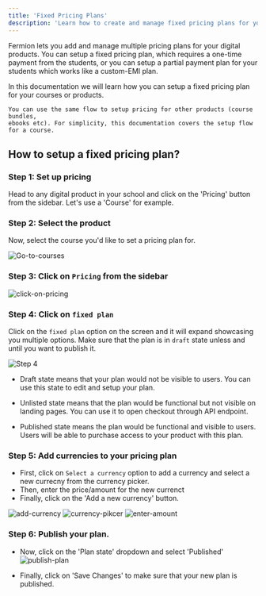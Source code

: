 ```yaml
---
title: 'Fixed Pricing Plans'
description: 'Learn how to create and manage fixed pricing plans for your courses or digital products.'
---
```


Fermion lets you add and manage multiple pricing plans for your digital products. You can setup a fixed pricing plan, which requires a one-time payment from the students, or you can setup a partial payment plan for your students which works like a custom-EMI plan.

In this documentation we will learn how you can setup a fixed pricing plan for your courses or products.

<Warning>

    You can use the same flow to setup pricing for other products (course bundles,
    ebooks etc). For simplicity, this documentation covers the setup flow for a course.

</Warning>

## How to setup a fixed pricing plan?

### Step 1: Set up pricing
Head to any digital product in your school and click on the 'Pricing' button from the sidebar. Let's use a 'Course' for example.

### Step 2: Select the product
Now, select the course you'd like to set a pricing plan for.

![Go-to-courses](https://67d6ad5ef66ee0901532fd2f.storage.fermion.app/public-uncached/object-store-public-files/uploads/22-09-2025/seelen-ui_0uFFhpQpHK.ahxjqq.png)

### Step 3: Click on `Pricing` from the sidebar

![click-on-pricing](https://67d6ad5ef66ee0901532fd2f.storage.fermion.app/public-uncached/object-store-public-files/uploads/22-09-2025/seelen-ui_iZRoi9ZbKD.huxham.png)

### Step 4: Click on `fixed plan`

Click on the `fixed plan` option on the screen and it will expand showcasing you multiple options. Make sure that the plan is in `draft` state unless and until you want to publish it.

![Step 4](https://67d6ad5ef66ee0901532fd2f.storage.fermion.app/public-uncached/object-store-public-files/uploads/22-09-2025/seelen-ui_yY3FrMw33b.mfmhjv.png)

-   Draft state means that your plan would not be visible to users. You can use this state to edit and setup your plan.

-   Unlisted state means that the plan would be functional but not visible on landing pages. You can use it to open checkout through API endpoint.

-   Published state means the plan would be functional and visible to users. Users will be able to purchase access to your product with this plan.

### Step 5: Add currencies to your pricing plan

- First, click on `Select a currency` option to add a currency and select a new currecny from the currency picker.
- Then, enter the price/amount for the new currenct
- Finally, click on the 'Add a new currency' button.

![add-currency](https://67d6ad5ef66ee0901532fd2f.storage.fermion.app/public-uncached/object-store-public-files/uploads/22-09-2025/seelen-ui_EQoMqgFSun.ntoqdv.png)
![currency-pikcer](https://67d6ad5ef66ee0901532fd2f.storage.fermion.app/public-uncached/object-store-public-files/uploads/22-09-2025/comet_KXzAkvTKG7.ljglsd.png)
![enter-amount](https://67d6ad5ef66ee0901532fd2f.storage.fermion.app/public-uncached/object-store-public-files/uploads/22-09-2025/comet_fVpOGsEjgU.tcesrw.png)

### Step 6: Publish your plan.
- Now, click on the 'Plan state' dropdown and select 'Published'
![publish-plan](https://67d6ad5ef66ee0901532fd2f.storage.fermion.app/public-uncached/object-store-public-files/uploads/22-09-2025/seelen-ui_h8jyUt8vE2.lorzkm.png)

- Finally, click on 'Save Changes' to make sure that your new plan is published.


<br />




